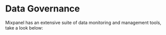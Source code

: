 
# Data Governance

Mixpanel has an extensive suite of data monitoring and management tools, take a look below:

<Cards>
  <Cards.Card icon title="Lexicon - Data Descriptions" href="/docs/data-governance/lexicon" />
  <Cards.Card icon title="Data Views & Classification" href="/docs/data-governance/data-views-and-classification" />
  <Cards.Card icon title="Event Approval" href="/docs/data-governance/event-approval" />
  <Cards.Card icon title="Data Volume Monitoring" href="/docs/data-governance/data-volume-monitoring" />
  <Cards.Card icon title="Data Clean-Up" href="/docs/data-governance/data-clean-up" />
  <Cards.Card icon title="Data Standards" href="/docs/data-governance/data-standards" />
</Cards>
